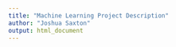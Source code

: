 ```yaml
---
title: "Machine Learning Project Description"
author: "Joshua Saxton"
output: html_document
---
```



##